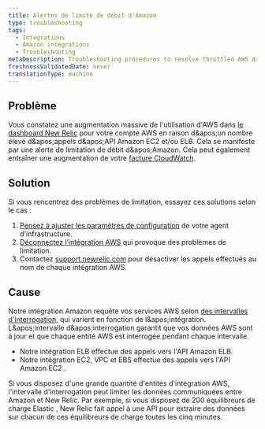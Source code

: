 ```yaml
---
title: Alertes de limite de débit d'Amazon
type: troubleshooting
tags:
  - Integrations
  - Amazon integrations
  - Troubleshooting
metaDescription: Troubleshooting procedures to resolve throttled AWS data with your infrastructure integration.
freshnessValidatedDate: never
translationType: machine
---
```


## Problème

Vous constatez une augmentation massive de l&apos;utilisation d&apos;AWS dans [le dashboard New Relic](/docs/infrastructure/new-relic-infrastructure/data-instrumentation/new-relic-apm-data-infrastructure) pour votre compte AWS en raison d&amp;apos;un nombre élevé d&amp;apos;appels d&amp;apos;API Amazon EC2 et/ou ELB. Cela se manifeste par une alerte de limitation de débit d&amp;apos;Amazon. Cela peut également entraîner une augmentation de votre [facture CloudWatch](/docs/infrastructure/infrastructure-integrations/troubleshooting/cloudwatch-billing-issues).

## Solution

Si vous rencontrez des problèmes de limitation, essayez ces solutions selon le cas :

1. [Pensez à ajuster les paramètres de configuration](/docs/infrastructure/new-relic-infrastructure/configuration/configure-infrastructure-agent) de votre agent d’infrastructure.
2. [Déconnectez l’intégration AWS](/docs/infrastructure/infrastructure-integrations/getting-started/connect-aws-integrations-infrastructure#disconnect) qui provoque des problèmes de limitation.
3. Contactez [support.newrelic.com](https://support.newrelic.com/) pour désactiver les appels effectués au nom de chaque intégration AWS.

## Cause

Notre intégration Amazon requête vos services AWS selon [des intervalles d&apos;interrogation](/docs/infrastructure/infrastructure-integrations/amazon-integrations/aws-polling-intervals-infrastructure-integrations), qui varient en fonction de l&amp;apos;intégration. L&amp;apos;intervalle d&amp;apos;interrogation garantit que vos données AWS sont à jour et que chaque entité AWS est interrogée pendant chaque intervalle.

* Notre intégration ELB effectue des appels vers l&apos;API Amazon ELB.
* Notre intégration EC2, VPC et EBS effectue des appels vers l&apos;API Amazon EC2 .

Si vous disposez d&apos;une grande quantité d&apos;entités d&apos;intégration AWS, l&apos;intervalle d&apos;interrogation peut limiter les données communiquées entre Amazon et New Relic. Par exemple, si vous disposez de 200 équilibreurs de charge Elastic , New Relic fait appel à une API pour extraire des données sur chacun de ces équilibreurs de charge toutes les cinq minutes.